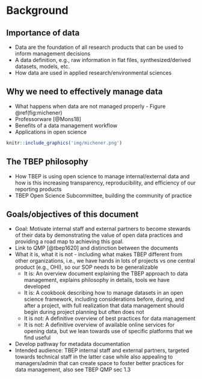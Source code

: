 # Background {#background}

## Importance of data

* Data are the foundation of all research products that can be used to inform management decisions
* A data definition, e.g., raw information in flat files, synthesized/derived datasets, models, etc. 
* How data are used in applied research/environmental sciences

## Why we need to effectively manage data

* What happens when data are not managed properly - Figure \@ref(fig:michener)
* Professorware [@Mons18]
* Benefits of a data management workflow
* Applications in open science

```r
knitr::include_graphics('img/michener.png')
```

## The TBEP philosophy

* How TBEP is using open science to manage internal/external data and how is this increasing transparency, reproducibility, and efficiency of our reporting products
* TBEP Open Science Subcommittee, building the community of practice

## Goals/objectives of this document

* Goal: Motivate internal staff and external partners to become stewards of their data by demonstrating the value of open data practices and providing a road map to achieving this goal.
* Link to QMP [@tbep1620] and distinction between the documents
* What it is, what it is not - including what makes TBEP different from other organizations, i.e., we have hands in lots of projects vs one central product (e.g., OHI), so our SOP needs to be generalizable
     * It is: An overview document explaining the TBEP approach to data management, explains philosophy in details, tools we have developed
     * It is: A cookbook describing how to manage datasets in an open science framework, including considerations before, during, and after a project, with full realization that data management should begin during project planning but often does not
     * It is not: A definitive overview of best practices for data management
     * It is not: A definitive overview of available online services for opening data, but we lean towards use of specific platforms that we find useful
* Develop pathway for metadata documentation
* Intended audience: TBEP internal staff and external partners, targeted towards technical staff in the latter case while also appealing to managers/admin that can create space to foster better practices for data management, also see TBEP QMP sec 1.3 


